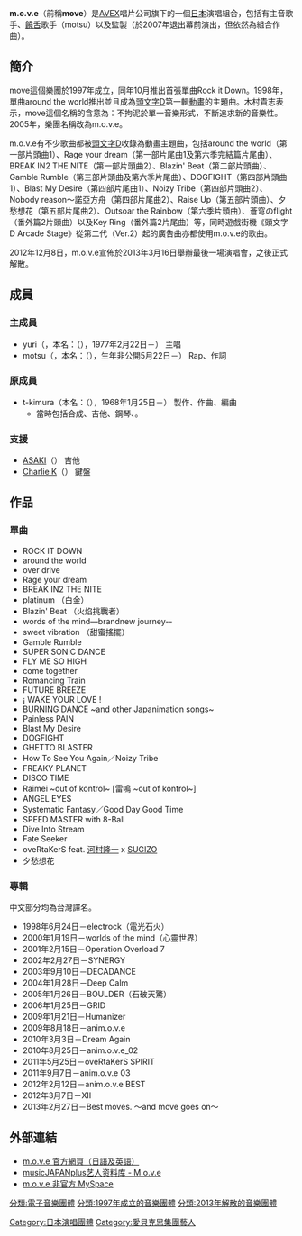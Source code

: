 {{Lowercase}}
'''m.o.v.e'''（前稱'''move'''）是[[AVEX|AVEX]]唱片公司旗下的一個[[日本|日本]]演唱組合，包括有主音歌手{{link-jp|益田祐里|yuri}}、[[饒舌|饒舌]]歌手{{link-jp|瀨川素公|motsu}}（motsu）以及監製{{link-jp|木村貴志|t-kimura}}（於2007年退出幕前演出，但依然為組合作曲）。

== 簡介 ==
move這個樂團於1997年成立，同年10月推出首張單曲Rock it Down。1998年，單曲around the world推出並且成為[[頭文字D|頭文字D]]第一輯[[動畫|動畫]]的主題曲。木村貴志表示，move這個名稱的含意為：不拘泥於單一音樂形式，不斷追求新的音樂性。2005年，樂團名稱改為m.o.v.e。

m.o.v.e有不少歌曲都被[[頭文字D|頭文字D]]收錄為動畫主題曲，包括around the world（第一部片頭曲1）、Rage your dream（第一部片尾曲1及第六季完結篇片尾曲）、BREAK IN2 THE NITE（第一部片頭曲2）、Blazin' Beat（第二部片頭曲）、Gamble Rumble（第三部片頭曲及第六季片尾曲）、DOGFIGHT（第四部片頭曲1）、Blast My Desire（第四部片尾曲1）、Noizy Tribe（第四部片頭曲2）、Nobody reason～諾亞方舟（第四部片尾曲2）、Raise Up（第五部片頭曲）、夕愁想花（第五部片尾曲2）、Outsoar the Rainbow（第六季片頭曲）、蒼穹のflight（番外篇2片頭曲）以及Key Ring（番外篇2片尾曲）等，同時遊戲街機《頭文字D Arcade Stage》從第二代（Ver.2）起的廣告曲亦都使用m.o.v.e的歌曲。

2012年12月8日，m.o.v.e宣佈於2013年3月16日舉辦最後一場演唱會，之後正式解散。

== 成員 ==
=== 主成員 ===
* yuri（{{lang|ja|ユリ}}，本名：{{link-jp|益田祐里|yuri}}（{{lang|ja|ますだ ゆり}}），1977年2月22日－） 主唱
* motsu（{{lang|ja|モツ}}，本名：{{link-jp|瀨川素公|motsu}}（{{lang|ja|せがわ もとたか}}），生年非公開5月22日－） Rap、作詞

=== 原成員 ===
* t-kimura（本名：{{link-jp|木村貴志|t-kimura}}（{{lang|ja|きむら たかし}}），1968年1月25日－） 製作、作曲、編曲
** 當時包括合成、吉他、鋼琴、{{lang|ja|ヴォコーダーヴォーカル}}。

=== 支援 ===
* [[ASAKI|ASAKI]]（{{lang|ja|アサキ}}） 吉他
* [[Charlie_K|Charlie K]]（{{lang|ja|チャーリーケイ}}） 鍵盤

== 作品 ==
=== 單曲 ===

* ROCK IT DOWN
* around the world
* over drive
* Rage your dream
* BREAK IN2 THE NITE
* platinum （白金）
* Blazin' Beat （火焰挑戰者）
* words of the mind—brandnew journey--
* sweet vibration （甜蜜搖擺）
* Gamble Rumble
* SUPER SONIC DANCE
* FLY ME SO HIGH
* come together
* Romancing Train
* FUTURE BREEZE
* ¡ WAKE YOUR LOVE !
* BURNING DANCE ~and other Japanimation songs~
* Painless PAIN
* Blast My Desire
* DOGFIGHT
* GHETTO BLASTER
* How To See You Again／Noizy Tribe
* FREAKY PLANET
* DISCO TIME
* Raimei ~out of kontrol~ [雷鳴 ~out of kontrol~]
* ANGEL EYES
* Systematic Fantasy／Good Day Good Time
* SPEED MASTER with 8-Ball
* Dive Into Stream
* Fate Seeker
* oveRtaKerS feat. [[河村隆一|河村隆一]] x [[SUGIZO|SUGIZO]]
* 夕愁想花

=== 專輯 ===
中文部分均為台灣譯名。
* 1998年6月24日－electrock（電光石火）
* 2000年1月19日－worlds of the mind（心靈世界）
* 2001年2月15日－Operation Overload 7
* 2002年2月27日－SYNERGY
* 2003年9月10日－DECADANCE
* 2004年1月28日－Deep Calm
* 2005年1月26日－BOULDER（石破天驚）
* 2006年1月25日－GRID
* 2009年1月21日－Humanizer
* 2009年8月18日－anim.o.v.e
* 2010年3月3日－Dream Again
* 2010年8月25日－anim.o.v.e_02
* 2011年5月25日－oveRtaKerS SPIRIT
* 2011年9月7日－anim.o.v.e 03
* 2012年2月12日－anim.o.v.e BEST
* 2012年3月7日－XII
* 2013年2月27日－Best moves. 〜and move goes on〜

== 外部連結 ==
* [http://www.electropica.com m.o.v.e 官方網頁（日語及英語）] {{Wayback|url=http://www.electropica.com/ |date=20210108042518 }}
* [http://www.musicjapanplus.jp/artistdb/?artist_id=4 musicJAPANplus艺人资料库 - M.o.v.e] {{Wayback|url=http://www.musicjapanplus.jp/artistdb/?artist_id=4 |date=20200112090559 }} {{en}}
* [http://www.myspace.com/realmove m.o.v.e 非官方 MySpace] {{Wayback|url=http://www.myspace.com/realmove |date=20160303171751 }}

{{Authority control}}
[[Category:日本演唱團體|Category:日本演唱團體]]
[[分類:電子音樂團體|分類:電子音樂團體]]
[[Category:愛貝克思集團藝人|Category:愛貝克思集團藝人]]
[[分類:1997年成立的音樂團體|分類:1997年成立的音樂團體]]
[[分類:2013年解散的音樂團體|分類:2013年解散的音樂團體]]